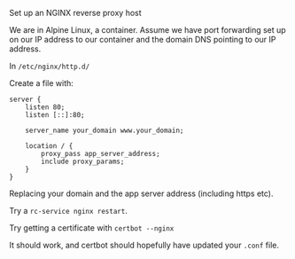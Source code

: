 Set up an NGINX reverse proxy host

We are in Alpine Linux, a container. Assume we have port forwarding set up on our IP address to our container and the domain DNS pointing to our IP address.

In `/etc/nginx/http.d/`

Create a file with:

```
server {
    listen 80;
    listen [::]:80;

    server_name your_domain www.your_domain;

    location / {
        proxy_pass app_server_address;
        include proxy_params;
    }
}
```

Replacing your domain and the app server address (including https etc).

Try a `rc-service nginx restart`.

Try getting a certificate with `certbot --nginx`

It should work, and certbot should hopefully have updated your `.conf` file.
